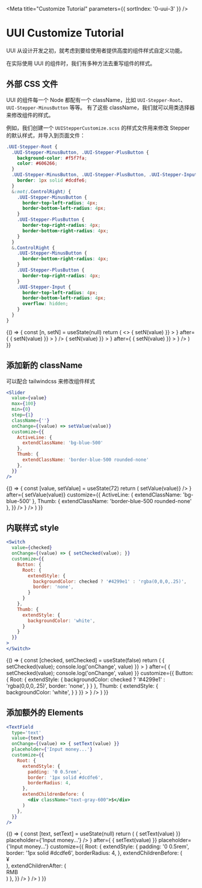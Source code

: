 

<Meta title="Customize Tutorial" parameters={{ sortIndex: '0-uui-3' }} />

# UUI Customize Tutorial

UUI 从设计开发之初，就考虑到要给使用者提供高度的组件样式自定义功能。

在实际使用 UUI 的组件时，我们有多种方法去重写组件的样式。

## 外部 CSS 文件

UUI 的组件每一个 Node 都配有一个 className，比如 `UUI-Stepper-Root`、`UUI-Stepper-MinusButton` 等等。
有了这些 className，我们就可以用类选择器来修改组件的样式。

例如，我们创建一个 `UUIStepperCustomize.scss` 的样式文件用来修改 Stepper 的默认样式，并导入到页面文件：

```scss
.UUI-Stepper-Root {
  .UUI-Stepper-MinusButton, .UUI-Stepper-PlusButton {
    background-color: #f5f7fa;
    color: #606266;
  }
  .UUI-Stepper-MinusButton, .UUI-Stepper-PlusButton, .UUI-Stepper-Input {
    border: 1px solid #dcdfe6;
  }
  &:not(.ControlRight) {
    .UUI-Stepper-MinusButton {
      border-top-left-radius: 4px;
      border-bottom-left-radius: 4px;
    }
    .UUI-Stepper-PlusButton {
      border-top-right-radius: 4px;
      border-bottom-right-radius: 4px;
    }
  }
  &.ControlRight {
    .UUI-Stepper-MinusButton {
      border-bottom-right-radius: 4px;
    }
    .UUI-Stepper-PlusButton {
      border-top-right-radius: 4px;
    }
    .UUI-Stepper-Input {
      border-top-left-radius: 4px;
      border-bottom-left-radius: 4px;
      overflow: hidden;
    }
  }
}
```

<Preview>
  <Story name="Demo Stepper">
  {() => {
    const [n, setN] = useState(null)
    return (
      <>
      <ComponentComparator
        before={
          <Stepper
            value={n}
            onChange={(value) => {
              setN(value)
            }}
          >
          </Stepper>
        }
        after={
          <Stepper
            className={'CustomizeDemo'}
            value={n}
            onChange={(value) => {
              setN(value)
            }}
          >
          </Stepper>
        }
      />
      <ComponentComparator
        before={
          <Stepper
            value={n}
            controlPosition={'right'}
            onChange={(value) => {
              setN(value)
            }}
          >
          </Stepper>
        }
        after={
          <Stepper
            className={'CustomizeDemo'}
            controlPosition={'right'}
            value={n}
            onChange={(value) => {
              setN(value)
            }}
          >
          </Stepper>
        }
      />
      </>
    )
  }}
  </Story>
</Preview>

## 添加新的 className

可以配合 tailwindcss 来修改组件样式

```jsx
<Slider
  value={value}
  max={100}
  min={0}
  step={1}
  className={''}
  onChange={(value) => setValue(value)}
  customize={{
    ActiveLine: {
      extendClassName: 'bg-blue-500'
    },
    Thumb: {
      extendClassName: 'border-blue-500 rounded-none'
    },
  }}
/>
```

<Preview>
  <Story name="Demo Slider">
    {() => {
      const [value, setValue] = useState(72)
      return (
        <ComponentComparator
          before={
            <Slider
              value={value}
              max={100}
              min={0}
              step={1}
              onChange={(value) => setValue(value)}
            />
          }
          after={
            <Slider
              value={value}
              max={100}
              min={0}
              step={1}
              className={''}
              onChange={(value) => setValue(value)}
              customize={{
                ActiveLine: {
                  extendClassName: 'bg-blue-500'
                },
                Thumb: {
                  extendClassName: 'border-blue-500 rounded-none'
                },
              }}
            />
          }
        />
      )
    }}
  </Story>
</Preview>

## 内联样式 style

```jsx
<Switch
  value={checked}
  onChange={(value) => { setChecked(value); }}
  customize={{
    Button: {
      Root: {
        extendStyle: {
          backgroundColor: checked ? '#4299e1' : 'rgba(0,0,0,.25)',
          border: 'none',
        }
      }
    },
    Thumb: {
      extendStyle: {
        backgroundColor: 'white',
      }
    }
  }}
>
</Switch>
```

<Preview>
  <Story name="Demo Switch">
    {() => {
      const [checked, setChecked] = useState(false)
      return (
        <ComponentComparator
          before={
            <Switch
              value={checked}
              onChange={(value) => { setChecked(value); console.log('onChange', value) }}
            >
            </Switch>
          }
          after={
            <Switch
              value={checked}
              onChange={(value) => { setChecked(value); console.log('onChange', value) }}
              customize={{
                Button: {
                  Root: {
                    extendStyle: {
                      backgroundColor: checked ? '#4299e1' : 'rgba(0,0,0,.25)',
                      border: 'none',
                    }
                  }
                },
                Thumb: {
                  extendStyle: {
                    backgroundColor: 'white',
                  }
                }
              }}
            >
            </Switch>
          }
        />
      )
    }}
  </Story>
</Preview>

## 添加额外的 Elements

```jsx
<TextField
  type='text'
  value={text}
  onChange={(value) => { setText(value) }}
  placeholder={'Input money...'}
  customize={{
    Root: {
      extendStyle: {
        padding: '0 0.5rem',
        border: '1px solid #dcdfe6',
        borderRadius: 4,
      },
      extendChildrenBefore: (
        <div className="text-gray-600">$</div>
      )
    },
  }}
/>
```

<Preview>
  <Story name="Demo TextField">
    {() => {
      const [text, setText] = useState(null)
      return (
        <ComponentComparator
          before={
            <TextField
              type='text'
              value={text}
              onChange={(value) => { setText(value) }}
              placeholder={'Input money...'}
            />
          }
          after={
            <TextField
              type='text'
              value={text}
              onChange={(value) => { setText(value) }}
              placeholder={'Input money...'}
              customize={{
                Root: {
                  extendStyle: {
                    padding: '0 0.5rem',
                    border: '1px solid #dcdfe6',
                    borderRadius: 4,
                  },
                  extendChildrenBefore: (
                    <div className="text-gray-600">¥</div>
                  ),
                  extendChildrenAfter: (
                    <div className="text-gray-600">RMB</div>
                  )
                },
              }}
            />
          }
        />
      )
    }}
  </Story>
</Preview>
